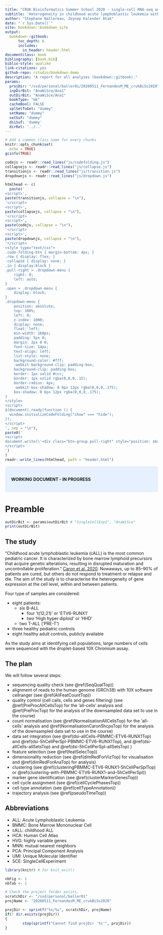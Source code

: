 ```yaml
--- 
title: "CRUK Bioinformatics Summer School 2020 - single-cell RNA-seq analysis"
subtitle: 'Heterogeneity in childhood acute lymphoblastic leukemia with droplet-based 10X Chromium assay.'
author: "Stephane Ballereau, Zeynep Kalender Atak"
date: "`r Sys.Date()`"
site: bookdown::bookdown_site
output:
  bookdown::gitbook:
      toc_depth: 6
      includes:
        in_header: header.html
documentclass: book
bibliography: [book.bib]
biblio-style: apalike
link-citations: yes
github-repo: rstudio/bookdown-demo
description: "A report for all analyses (bookdown::gitbook)."
params:
  projDir: "/ssd/personal/baller01/20200511_FernandesM_ME_crukBiSs2020"
  inpDirBit: "AnaWiSce/Ana1"
  outDirBit: "AnaWiSce/Ana1"
  bookType: "mk"
  cacheBool: FALSE
  splSetToGet: "dummy"
  setName: "dummy"
  setSuf: "dummy"
  dsiSuf: 'dummy'
  dirRel: '../..'
---
```



<!--
  splSetToGet: "PBMMC,ETV6-RUNX1"
  setName: "caron"
  setSuf: "_5hCps"
  dsiSuf: '_dsi'
-->
  
<!--
Useful links: https://bioinformatics-core-shared-training.github.io/cruk-summer-school-2018/SingleCell/practical/QC_and_normalization.html
-->

```r
# Add a common class name for every chunks
knitr::opts_chunk$set(
  echo = TRUE)
gcinfo(TRUE)
```

```r
codejs <- readr::read_lines("js/codefolding.js")
collapsejs <- readr::read_lines("js/collapse.js")
transitionjs <- readr::read_lines("js/transition.js")
dropdownjs <- readr::read_lines("js/dropdown.js")

htmlhead <- c(
  paste('
<script>',
paste(transitionjs, collapse = "\n"),
'</script>
<script>',
paste(collapsejs, collapse = "\n"),
'</script>
<script>',
paste(codejs, collapse = "\n"),
'</script>
<script>',
paste(dropdownjs, collapse = "\n"),
'</script>
<style type="text/css">
.code-folding-btn { margin-bottom: 4px; }
.row { display: flex; }
.collapse { display: none; }
.in { display:block }
.pull-right > .dropdown-menu {
    right: 0;
    left: auto;
}
.open > .dropdown-menu {
    display: block;
}
.dropdown-menu {
    position: absolute;
    top: 100%;
    left: 0;
    z-index: 1000;
    display: none;
    float: left;
    min-width: 160px;
    padding: 5px 0;
    margin: 2px 0 0;
    font-size: 14px;
    text-align: left;
    list-style: none;
    background-color: #fff;
    -webkit-background-clip: padding-box;
    background-clip: padding-box;
    border: 1px solid #ccc;
    border: 1px solid rgba(0,0,0,.15);
    border-radius: 4px;
    -webkit-box-shadow: 0 6px 12px rgba(0,0,0,.175);
    box-shadow: 0 6px 12px rgba(0,0,0,.175);
}
</style>
<script>
$(document).ready(function () {
  window.initializeCodeFolding("show" === "hide");
});
</script>
', sep = "\n"),
paste0('
<script>
document.write(\'<div class="btn-group pull-right" style="position: absolute; top: 20%; right: 2%; z-index: 200"><button type="button" class="btn btn-default btn-xs dropdown-toggle" data-toggle="dropdown" aria-haspopup="true" aria-expanded="true" data-_extension-text-contrast=""><span>Code</span> <span class="caret"></span></button><ul class="dropdown-menu" style="min-width: 50px;"><li><a id="rmd-show-all-code" href="#">Show All Code</a></li><li><a id="rmd-hide-all-code" href="#">Hide All Code</a></li></ul></div>\')
</script>
')
)
readr::write_lines(htmlhead, path = "header.html")
```


<style>
div.blue {background-color:#e6f0ff; border-radius: 5px; padding: 20px;}
</style>
<div class = "blue">

**WORKING DOCUMENT - IN PROGRESS**

</div>



# Preamble {#Preamble}

```r
outDirBit <- params$outDirBit # "SingleCellExp1", "AnaWiSce"
print(outDirBit)
```

## The study

"Childhood acute lymphoblastic leukemia (cALL) is the most common pediatric cancer. It is characterized by bone marrow lymphoid precursors that acquire genetic alterations, resulting in disrupted maturation and uncontrollable proliferation." [Caron et al. 2020](https://www.nature.com/articles/s41598-020-64929-x). Nowaways, up to 85–90% of patients are cured, but others do not respond to treatment or relapse and die. The aim of the study is to characterise the heterogeneity of gene expression at the cell level, within and between patients.

<!--
See similar findings in CRC
https://www.cell.com/cell-stem-cell/fulltext/S1934-5909(20)30151-X?rss=yes

https://www.nature.com/articles/s41568-020-0276-8
https://www.sciencedirect.com/science/article/pii/S1934590920302034

https://scinapse.io/papers/2955045010
(https://www.nature.com/articles/nm.4505)
https://www.ncbi.nlm.nih.gov/pmc/articles/PMC4273416/
https://www.nature.com/articles/s41375-018-0127-8
-->

Four type of samples are considered:

* eight patients:
  * six B-ALL
    * four 't(12;21)' or 'ETV6-RUNX1'
    * two 'High hyper diploid' or 'HHD'
  * two T-ALL ('PRE-T')
* three healthy pediatric controls
* eight healthy adult controls, publicly available

As the study aims at identifying cell populations, large numbers of cells were sequenced with the droplet-based 10X Chromium assay.

## The plan

We will follow several steps:

* sequencing quality check (see \@ref(SeqQualTop)) <!-- seqQual.Rmd -->
* alignment of reads to the human genome (GRCh38) with 10X software cellranger (see \@ref(AliFeatCountTop)) <!-- cellRanger.Rmd -->
* quality control (cell calls, cells and genes filtering)  (see \@ref(PreProcAllCellsTop) for the 'all-cells' analysis and \@ref(PreProcTop) for the analysis of the downsampled data set to use in the course) <!-- TODO mention doublet detection -->
* count normalisation (see \@ref(NormalisationAllCellsTop) for the 'all-cells' analysis and \@ref(NormalisationCaron5hcpsTop) for the analysis of the downsampled data set to use in the course)
* data set integration (see \@ref(dsi-allCells-PBMMC-ETV6-RUNX1Top) and \@ref(dsi-5hCellPerSpl-PBMMC-ETV6-RUNX1Top), and  \@ref(dsi-allCells-allSetsTop) and \@ref(dsi-5hCellPerSpl-allSetsTop)  )
* feature selection (see \@ref(featSelecTop))
* dimensionality reduction (see \@ref(dimRedForVizTop) for visualisation and \@ref(dimRedForAnaTop) for analysis)
* clustering (see \@ref(clusteringPBMMC-ETV6-RUNX1-5hCellPerSplTop) or \@ref(clustering-with-PBMMC-ETV6-RUNX1-and--5hCellPerSpl))
* marker gene identification (see \@ref(clusterMarkerGenesTop))
* cell cycle assignment (see \@ref(cellCyclePhasesTop))
* cell type annotation (see \@ref(cellTypeAnnotation))
* trajectory analysis (see \@ref(pseudoTimeTop))

<!--
TODO: add analysis flowchart?
-->

## Abbreviations

* ALL: Acute Lymphoblastic Leukemia
* BMMC: Bone Marrow Mononuclear Cell
* cALL: childhood ALL
* HCA: Human Cell Atlas
* HVG: highly variable genes
* MNN: mutual nearest neighbors
* PCA: Principal Component Analysis
* UMI: Unique Molecular Identifier
* SCE: SingleCellExperiment

<!-- SETUP -->

```r
library(knitr) # for knit_exit()
```

```r
nbFig <- 1
nbTab <- 1
```

```r
# Check the project folder exists.
scratchDir <- "/ssd/personal/baller01"
projName <- "20200511_FernandesM_ME_crukBiSs2020" 

projDir <- sprintf("%s/%s", scratchDir, projName)
if(! dir.exists(projDir))
{
        stop(sprintf("Cannot find projDir '%s'", projDir))
}
```
